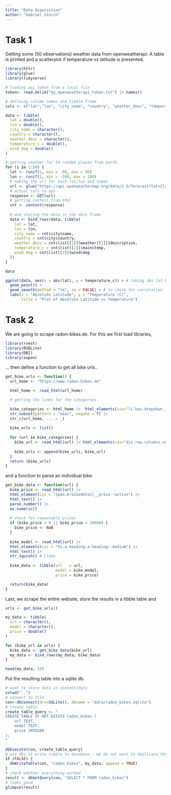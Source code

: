 ```yaml
---
title: "Data Acquisition"
author: "Gabriel Storch"
---
```

# Task 1

Getting some (50 observations)  weather data from openweatherapi. A table is printed and a scatterplot if temperature vs latitude is presented.
```r
library(httr)
library(glue)
library(tidyverse)
```

```r


# loading api token from a local file
token<- read.delim("my_openweatherapi_token.txt") |> names()

# defining column names and tibble frame
cols <- c("lat","lon", "city_name", "country", "weather_desc", "temperature_c", "wind_deg")

data <- tibble(
  lat = double(),
  lon = double(),
  city_name = character(),
  country = character(),
  weather_desc = character(),
  temperature_c = double(),
  wind_deg = double()
)

# getting weather for 50 random places from earth
for (i in 1:50) {
  lat <- runif(1, min = -90, max = 90)
  lon <- runif(1, min = -180, max = 180)
  # making the url for each lat/lon and token
  url <- glue("https://api.openweathermap.org/data/2.5/forecast?lat={lat}&lon={lon}&appid={token}&units=metric")
  # actual call to api
  response <- GET(url)
  # getting content from html
  cnt <- content(response)
  
  # and storing the data in the data frame
  data <- bind_rows(data, tibble(
    lat = lat,
    lon = lon,
    city_name = cnt$city$name,
    country = cnt$city$country,
    weather_desc = cnt$list[[1]]$weather[[1]]$description,
    temperature_c = cnt$list[[2]]$main$temp,
    wind_deg = cnt$list[[2]]$wind$deg
  ))
}

```

```r
data
```

```r
ggplot(data, aes(x = abs(lat), y = temperature_c)) + # taking abs lat because we are interested in distance from ecuator
  geom_point() +
  geom_smooth(method = "lm", se = FALSE) + # to check for correlation
  labs(x = "Absolute Latitude", y = "Temperature (C)",
       title = "Plot of Absolute Latitude vs Temperature")
```

# Task 2

We are going to scrape radon-bikes.de. For this we first load libraries,
```r
library(rvest)
library(RSQLite)
library(DBI)
library(xopen) 
```

... then define a function to get all bike urls..
 
```r
  

get_bike_urls <- function() {
  url_home <- "https://www.radon-bikes.de"

  html_home <- read_html(url_home)

  # getting the links for the categories

  bike_categories <- html_home |>  html_elements(css="li.has-dropdown.js-dropdown > ul > li > div > a") |> html_attr("href") |> 
  str_subset(pattern = "wear", negate = T) |>
  str_c(url_home, ... = _)
  
  bike_urls <- list()
  
  for (url in bike_categories) {
    bike_url <- read_html(url) |> html_elements(css="div.row.columns.serienSlider > div.mod > div.js-slider-container > div > div.o-slick-slider__slide-content > div.row > a.a-button") |> html_attr("href") |>   str_c(url_home, ... = _)
    
    bike_urls <- append(bike_urls, bike_url)
  }
  return (bike_urls)
}
```

and a function to parse an individual bike:

```r
 
get_bike_data <- function(url) {
  bike_price <- read_html(url) |>
  html_element(css = "span.m-bikedetail__price--active") |>
  html_text() |>
  parse_number() |>
  as.numeric()
  
  # check for reasonable prices
  if (bike_price < 0 || bike_price > 10000) {
    bike_price <- NaN
  }
  
  bike_model <- read_html(url) |> 
  html_elements(css = "h1.a-heading.a-heading--medium") |> 
  html_text() |> 
  str_squish() # Clean
  
  bike_data <- tibble(url   = url,
                      model = bike_model,
                      price = bike_price)

  return(bike_data)
}


```

Last, we scrape the entire website, store the results in a tibble table and
```r
urls <- get_bike_urls()

my_data <- tibble(
  url = character(),
  model = character(),
  price = double()
)

for (bike_url in urls) {
  bike_data <- get_bike_data(bike_url)
  my_data <- bind_rows(my_data, bike_data)
}

head(my_data, 10)

```

Put the resulting table into a sqlite db.

```r
# want to store data in content/data
setwd("..")
# connect to file
con<-dbConnect(drv=SQLite(), dbname = "data/radon_bikes.sqlite")
# create table
create_table_query <- "
CREATE TABLE IF NOT EXISTS radon_bikes (
    url TEXT,
    model TEXT,
    price INTEGER
);
"

dbExecute(con, create_table_query)
# use dbi to write tibble to database - we do not want to duplicate the entire db!
if (FALSE) {
  dbWriteTable(con, "radon_bikes", my_data, append = TRUE)
}
# check whether everything worked
result <- dbGetQuery(con, "SELECT * FROM radon_bikes")
# looks good
glimpse(result)

```
